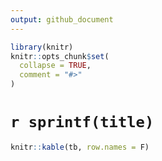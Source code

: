 ```yaml
---
output: github_document
---
```


<!-- README.md is generated from README.Rmd. Please edit that file -->

```r
library(knitr)
knitr::opts_chunk$set(
  collapse = TRUE,
  comment = "#>"
)

```

# `r sprintf(title)`

```r
knitr::kable(tb, row.names = F)
```


